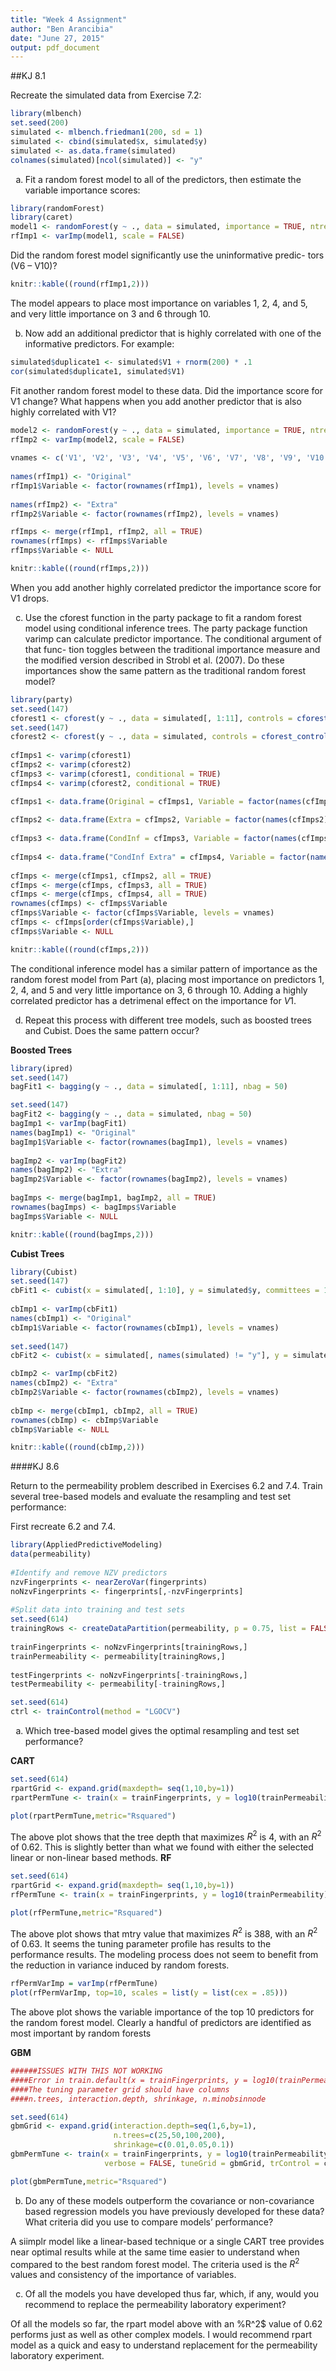 ```yaml
---
title: "Week 4 Assignment"
author: "Ben Arancibia"
date: "June 27, 2015"
output: pdf_document
---
```


##KJ 8.1

Recreate the simulated data from Exercise 7.2:

```r
library(mlbench)
set.seed(200)
simulated <- mlbench.friedman1(200, sd = 1)
simulated <- cbind(simulated$x, simulated$y)
simulated <- as.data.frame(simulated)
colnames(simulated)[ncol(simulated)] <- "y"
```

a)  Fit a random forest model to all of the predictors, then estimate the variable importance scores:
```r
library(randomForest)
library(caret)
model1 <- randomForest(y ~ ., data = simulated, importance = TRUE, ntree = 1000)
rfImp1 <- varImp(model1, scale = FALSE)
```

Did the random forest model significantly use the uninformative predic- tors (V6 – V10)?

```r
knitr::kable((round(rfImp1,2)))
```

The model appears to place most importance on variables 1, 2, 4, and 5, and very little importance on 3 and 6 through 10.

b) Now add an additional predictor that is highly correlated with one of the informative predictors. For example:
```r
simulated$duplicate1 <- simulated$V1 + rnorm(200) * .1
cor(simulated$duplicate1, simulated$V1)
```

Fit another random forest model to these data. Did the importance score for V1 change? What happens when you add another predictor that is also highly correlated with V1?

```r
model2 <- randomForest(y ~ ., data = simulated, importance = TRUE, ntree = 1000)
rfImp2 <- varImp(model2, scale = FALSE)
              
vnames <- c('V1', 'V2', 'V3', 'V4', 'V5', 'V6', 'V7', 'V8', 'V9', 'V10', 'duplicate1')
              
names(rfImp1) <- "Original"
rfImp1$Variable <- factor(rownames(rfImp1), levels = vnames)
              
names(rfImp2) <- "Extra"
rfImp2$Variable <- factor(rownames(rfImp2), levels = vnames)

rfImps <- merge(rfImp1, rfImp2, all = TRUE)
rownames(rfImps) <- rfImps$Variable
rfImps$Variable <- NULL

knitr::kable((round(rfImps,2)))
```

When you add another highly correlated predictor the importance score for V1 drops. 

c) Use the cforest function in the party package to fit a random forest model using conditional inference trees. The party package function varimp can calculate predictor importance. The conditional argument of that func- tion toggles between the traditional importance measure and the modified version described in Strobl et al. (2007). Do these importances show the same pattern as the traditional random forest model?

```r
library(party)
set.seed(147)
cforest1 <- cforest(y ~ ., data = simulated[, 1:11], controls = cforest_control(ntree = 1000))
set.seed(147)
cforest2 <- cforest(y ~ ., data = simulated, controls = cforest_control(ntree = 1000))
              
cfImps1 <- varimp(cforest1)
cfImps2 <- varimp(cforest2)
cfImps3 <- varimp(cforest1, conditional = TRUE)
cfImps4 <- varimp(cforest2, conditional = TRUE)

cfImps1 <- data.frame(Original = cfImps1, Variable = factor(names(cfImps1), levels = vnames))
              
cfImps2 <- data.frame(Extra = cfImps2, Variable = factor(names(cfImps2), levels = vnames))
              
cfImps3 <- data.frame(CondInf = cfImps3, Variable = factor(names(cfImps3), levels = vnames))
              
cfImps4 <- data.frame("CondInf Extra" = cfImps4, Variable = factor(names(cfImps4), levels = vnames))
              
cfImps <- merge(cfImps1, cfImps2, all = TRUE)
cfImps <- merge(cfImps, cfImps3, all = TRUE)
cfImps <- merge(cfImps, cfImps4, all = TRUE)
rownames(cfImps) <- cfImps$Variable
cfImps$Variable <- factor(cfImps$Variable, levels = vnames)
cfImps <- cfImps[order(cfImps$Variable),]
cfImps$Variable <- NULL

knitr::kable((round(cfImps,2)))
```

The conditional inference model has a similar pattern of importance as the random forest model from Part (a), placing most importance on predictors 1, 2, 4, and 5 and very little importance on 3, 6 through 10.  Adding a highly correlated predictor has a detrimenal effect on the importance for $V1$. 
              
d) Repeat this process with different tree models, such as boosted trees and Cubist. Does the same pattern occur?

__Boosted Trees__
```r
library(ipred)
set.seed(147)
bagFit1 <- bagging(y ~ ., data = simulated[, 1:11], nbag = 50)

set.seed(147)
bagFit2 <- bagging(y ~ ., data = simulated, nbag = 50)
bagImp1 <- varImp(bagFit1)
names(bagImp1) <- "Original"
bagImp1$Variable <- factor(rownames(bagImp1), levels = vnames)
              
bagImp2 <- varImp(bagFit2)
names(bagImp2) <- "Extra"
bagImp2$Variable <- factor(rownames(bagImp2), levels = vnames)
              
bagImps <- merge(bagImp1, bagImp2, all = TRUE)
rownames(bagImps) <- bagImps$Variable
bagImps$Variable <- NULL

knitr::kable((round(bagImps,2)))
```

__Cubist Trees__

```r
library(Cubist)
set.seed(147)
cbFit1 <- cubist(x = simulated[, 1:10], y = simulated$y, committees = 100)
              
cbImp1 <- varImp(cbFit1)
names(cbImp1) <- "Original"
cbImp1$Variable <- factor(rownames(cbImp1), levels = vnames)
              
set.seed(147)
cbFit2 <- cubist(x = simulated[, names(simulated) != "y"], y = simulated$y, committees = 100)

cbImp2 <- varImp(cbFit2)
names(cbImp2) <- "Extra"
cbImp2$Variable <- factor(rownames(cbImp2), levels = vnames)
              
cbImp <- merge(cbImp1, cbImp2, all = TRUE)
rownames(cbImp) <- cbImp$Variable
cbImp$Variable <- NULL

knitr::kable((round(cbImp,2)))

```

####KJ 8.6

Return to the permeability problem described in Exercises 6.2 and 7.4. Train several tree-based models and evaluate the resampling and test set performance:

First recreate 6.2 and 7.4.

```r
library(AppliedPredictiveModeling)
data(permeability)
              
#Identify and remove NZV predictors
nzvFingerprints <- nearZeroVar(fingerprints)
noNzvFingerprints <- fingerprints[,-nzvFingerprints]
              
#Split data into training and test sets
set.seed(614)
trainingRows <- createDataPartition(permeability, p = 0.75, list = FALSE)
              
trainFingerprints <- noNzvFingerprints[trainingRows,]
trainPermeability <- permeability[trainingRows,]
              
testFingerprints <- noNzvFingerprints[-trainingRows,]
testPermeability <- permeability[-trainingRows,]

set.seed(614)
ctrl <- trainControl(method = "LGOCV")
```

(a) Which tree-based model gives the optimal resampling and test set performance?

__CART__ 
```r
set.seed(614)
rpartGrid <- expand.grid(maxdepth= seq(1,10,by=1))
rpartPermTune <- train(x = trainFingerprints, y = log10(trainPermeability), method = "rpart2", tuneGrid = rpartGrid, trControl = ctrl)

plot(rpartPermTune,metric="Rsquared")
```

The above plot shows that the tree depth that maximizes $R^2$ is 4, with an $R^2$  of 0.62. This is slightly better than what we found with either the selected linear or non-linear based methods.
__RF__ 

```r
set.seed(614)
rpartGrid <- expand.grid(maxdepth= seq(1,10,by=1))
rfPermTune <- train(x = trainFingerprints, y = log10(trainPermeability), method = "rf", tuneLength = 10, importance = TRUE, trControl = ctrl)

plot(rfPermTune,metric="Rsquared")
```


The above plot shows that mtry value that maximizes $R^2$ is 388, with an $R^2$ of 0.63. It seems the tuning parameter profile has results to the performance results. The modeling process does not seem to benefit from the reduction in variance induced by random forests. 

```r
rfPermVarImp = varImp(rfPermTune)
plot(rfPermVarImp, top=10, scales = list(y = list(cex = .85)))
```

The above plot shows  the variable importance of the top 10 predictors for the random forest model. Clearly a handful of predictors are identified as most important by random forests

__GBM__ 

```r

######ISSUES WITH THIS NOT WORKING
####Error in train.default(x = trainFingerprints, y = log10(trainPermeability),  : 
####The tuning parameter grid should have columns
####n.trees, interaction.depth, shrinkage, n.minobsinnode

set.seed(614)
gbmGrid <- expand.grid(interaction.depth=seq(1,6,by=1), 
                       n.trees=c(25,50,100,200), 
                       shrinkage=c(0.01,0.05,0.1))
gbmPermTune <- train(x = trainFingerprints, y = log10(trainPermeability), method = "gbm", 
                     verbose = FALSE, tuneGrid = gbmGrid, trControl = ctrl)

plot(gbmPermTune,metric="Rsquared")
```

(b) Do any of these models outperform the covariance or non-covariance based regression models you have previously developed for these data? What criteria did you use to compare models’ performance?

A siimplr model like a linear-based technique or a single CART tree provides near optimal results while at the same time easier to understand when compared to the best random forest model. The criteria used is the $R^2$ values and consistency of the importance of variables.

(c) Of all the models you have developed thus far, which, if any, would you recommend to replace the permeability laboratory experiment?

Of all the models so far, the rpart model above with an %R^2$ value of 0.62 performs just as well as other complex models. I would recommend rpart model as a quick and easy to understand replacement for the permeability laboratory experiment.   
